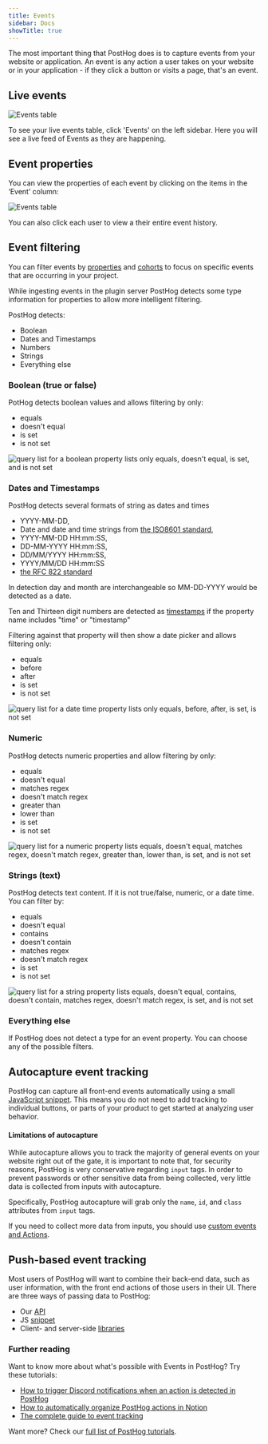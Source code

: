 ```yaml
---
title: Events
sidebar: Docs
showTitle: true
---
```


<FeatureAvailability allPlans />

The most important thing that PostHog does is to capture events from your website or application. An event is any action a user takes on your website or in your application - if they click a button or visits a page, that's an event.

## Live events

![Events table](../../images/features/events/live-events.png)

To see your live events table, click 'Events' on the left sidebar. Here you will see a live feed of Events as they are happening. 

## Event properties

You can view the properties of each event by clicking on the items in the ‘Event’ column:

![Events table](../../images/features/events/event-properties.png)

You can also click each user to view a their entire event history.

## Event filtering

You can filter events by [properties](/docs/integrate/client/js#sending-user-information) and [cohorts](/docs/user-guides/cohorts) to focus on specific events that are occurring in your project.

While ingesting events in the plugin server PostHog detects some type information for properties to allow more intelligent filtering.

PostHog detects:

* Boolean
* Dates and Timestamps
* Numbers
* Strings
* Everything else

### Boolean (true or false)

PotHog detects boolean values and allows filtering by only:

* equals
* doesn't equal
* is set
* is not set

![query list for a boolean property lists only equals, doesn't equal, is set, and is not set](../../images/features/events/boolean-type-operators.png)

### Dates and Timestamps

PostHog detects several formats of string as dates and times

* YYYY-MM-DD,
* Date and date and time strings from [the ISO8601 standard](https://en.wikipedia.org/wiki/ISO_8601),
* YYYY-MM-DD HH:mm:SS,
* DD-MM-YYYY HH:mm:SS,
* DD/MM/YYYY HH:mm:SS,
* YYYY/MM/DD HH:mm:SS
* [the RFC 822 standard](https://datatracker.ietf.org/doc/html/rfc822)

In detection day and month are interchangeable so MM-DD-YYYY would be detected as a date.

Ten and Thirteen digit numbers are detected as [timestamps](https://en.wikipedia.org/wiki/Unix_time) if the property name includes "time" or "timestamp"

Filtering against that property will then show a date picker and allows filtering only: 

* equals 
* before 
* after
* is set
* is not set


![query list for a date time property lists only equals, before, after, is set, is not set](../../images/features/events/datetime-type-operators.png)

### Numeric

PostHog detects numeric properties and allow filtering by only:

* equals
* doesn't equal
* matches regex
* doesn't match regex
* greater than
* lower than
* is set
* is not set

![query list for a numeric property lists equals, doesn't equal, matches regex, doesn't match regex, greater than, lower than, is set, and is not set](../../images/features/events/numeric-type-operators.png)


### Strings (text)

PostHog detects text content. If it is not true/false, numeric, or a date time. You can filter by:

* equals
* doesn't equal
* contains
* doesn't contain
* matches regex
* doesn't match regex
* is set
* is not set

![query list for a string property lists equals, doesn't equal, contains, doesn't contain, matches regex, doesn't match regex, is set, and is not set](../../images/features/events/string-type-operators.png)


### Everything else

If PostHog does not detect a type for an event property. You can choose any of the possible filters.

## Autocapture event tracking

PostHog can capture all front-end events automatically using a small [JavaScript snippet](/docs/integrate/client/snippet-installation). This means you do not need to add tracking to individual buttons, or parts of your product to get started at analyzing user behavior.

#### Limitations of autocapture

While autocapture allows you to track the majority of general events on your website right out of the gate, it is important to note that, for security reasons, PostHog is very conservative regarding `input` tags. In order to prevent passwords or other sensitive data from being collected, very little data is collected from inputs with autocapture.

Specifically, PostHog autocapture will grab only the `name`, `id`, and `class` attributes from `input` tags. 

If you need to collect more data from inputs, you should use [custom events and Actions](/docs/user-guides/actions).

## Push-based event tracking

Most users of PostHog will want to combine their back-end data, such as user information, with the front end actions of those users in their UI. There are three ways of passing data to PostHog:

- Our [API](/docs/api/overview)
- JS [snippet](/docs/integrate/client/snippet-installation)
- Client- and server-side [libraries](/docs/integrate)

### Further reading

Want to know more about what's possible with Events in PostHog? Try these tutorials:

- [How to trigger Discord notifications when an action is detected in PostHog](/tutorials/how-to-connect-discord-to-posthog-with-zapier)
- [How to automatically organize PostHog actions in Notion](/tutorials/how-to-connect-posthog-and-notion-with-zapier)
- [The complete guide to event tracking](/tutorials/event-tracking-guide)

Want more? Check our [full list of PostHog tutorials](https://posthog.com/tutorials). 
